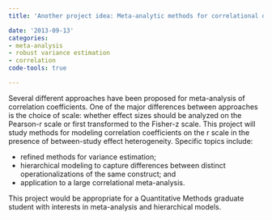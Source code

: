 ```yaml
---
title: 'Another project idea: Meta-analytic methods for correlational data'

date: '2013-09-13'
categories:
- meta-analysis
- robust variance estimation
- correlation
code-tools: true

---
```


Several different approaches have been proposed for meta-analysis of correlation coefficients. One of the major differences between approaches is the choice of scale: whether effect sizes should be analyzed on the Pearson-r scale or first transformed to the Fisher-z scale. This project will study methods for modeling correlation coefficients on the r scale in the presence of between-study effect heterogeneity. Specific topics include:

* refined methods for variance estimation;
* hierarchical modeling to capture differences between distinct operationalizations of the same construct; and
* application to a large correlational meta-analysis.

This project would be appropriate for a Quantitative Methods graduate student with interests in meta-analysis and hierarchical models.
